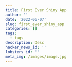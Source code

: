 ```yaml
---
title: First Ever Shiny App
author: ''
date: '2022-06-07'
slug: first_ever_shiny_app
categories: []
tags:
  - tags
description: Desc
hacker_news_id: ''
lobsters_id: ''
meta_img: /images/image.jpg
---
```

